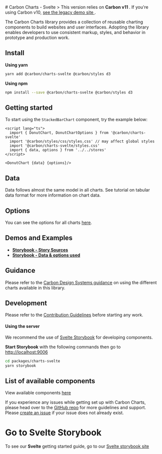 
<Meta title="Docs/Getting Started/Svelte" /># Carbon Charts - Svelte > This version relies on <b>
	Carbon v11
</b>. If you're using Carbon v10, <a
	href="https://carbon-charts-0x.netlify.app"
	target="_blank"
	rel="noreferrer">
	see the legacy demo site
</a>.

The Carbon Charts library provides a collection of reusable charting components to build websites
and user interfaces. Adopting the library enables developers to use consistent markup, styles, and
behavior in prototype and production work.

## Install

**Using yarn**

```bash
yarn add @carbon/charts-svelte @carbon/styles d3
```

**Using npm**

```bash
npm install --save @carbon/charts-svelte @carbon/styles d3
```

## Getting started

To start using the `StackedBarChart` component, try the example below:

```tsx
<script lang="ts">
  import { DonutChart, DonutChartOptions } from '@carbon/charts-svelte'
  import '@carbon/styles/css/styles.css' // may affect global styles
  import '@carbon/charts-svelte/styles.css'
  import { data, options } from '../../stores'
</script>

<DonutChart {data} {options}/>
```

## Data

Data follows almost the same model in all charts. See tutorial on tabular data format for more
information on chart data.

## Options

You can see the options for all charts
[here](https://charts.carbondesignsystem.com/documentation/modules/_interfaces_charts_.html).

## Demos and Examples

- **[Storybook - Story Sources](https://github.com/carbon-design-system/carbon-charts/tree/master/packages/charts-svelte/stories)**
- **[Storybook - Data & options used](https://github.com/carbon-design-system/carbon-charts/tree/master/packages/charts/demo/data)**

## Guidance

Please refer to the
[Carbon Design Systems guidance](https://www.carbondesignsystem.com/data-visualization/chart-types)
on using the different charts available in this library.

## Development

Please refer to the
[Contribution Guidelines](https://github.com/carbon-design-system/carbon-charts/blob/master/CONTRIBUTING.md)
before starting any work.

#### Using the server

We recommend the use of
[Svelte Storybook](https://github.com/storybookjs/storybook/tree/next/app/svelte) for developing
components.

**Start Storybook** with the following commands then go to
[http://localhost:9006](http://localhost:9006)

```bash
cd packages/charts-svelte
yarn storybook
```

## List of available components

View available components
[here](https://github.com/carbon-design-system/carbon-charts#component-status)

If you experience any issues while getting set up with Carbon Charts, please head over to the
[GitHub repo](https://github.com/carbon-design-system/carbon-charts) for more guidelines and
support. Please [create an issue](https://github.com/carbon-design-system/carbon-charts/issues) if
your issue does not already exist.

# Go to Svelte Storybook

To see our **Svelte** getting started guide, go to our
[Svelte storybook site](https://charts.carbondesignsystem.com/svelte/?path=/story/docs-getting-started--instructions)
